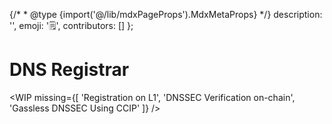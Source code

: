 
{/* * @type {import('@/lib/mdxPageProps').MdxMetaProps} */}
description: '',
emoji: '🗒️',
contributors: []
};

# DNS Registrar

<WIP
    missing={[
        'Registration on L1',
        'DNSSEC Verification on-chain',
        'Gassless DNSSEC Using CCIP'
    ]}
/>
